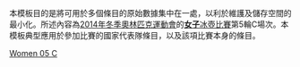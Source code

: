 <noinclude>
本模板目的是將可用於多個條目的原始數據集中在一處，以利於維護及儲存空間的最小化。所述內容為[[2014年冬季奧林匹克運動會]]的[[2014年冬季奧林匹克運動會女子冰壺比賽|'''女子'''冰壺比賽]]第5輪C場次。本模板典型應用於參加比賽的國家代表隊條目，以及該項比賽本身的條目。
</noinclude>{{Curlingbox
| sheet = C {{v|2014 Winter Olympics women's curling draw 5 sheet C}}
| team1 = {{flagIOC|CHN|2014年冬季}}（[[王冰玉]]）{{X}}
|2|0|1|0|1|0|1|0|2|0| |7
| team2 = {{flagIOC|GBR|2014年冬季}}（[[Eve Muirhead|Muirhead]]）
|0|2|0|2|0|2|0|1|0|1| |8
}}<noinclude>
{{2014 Winter Olympics curling convenience template navbox}}
[[Category:2014年冬季奧林匹克運動會冰壺比賽模板|Women 05 C]]
</noinclude>